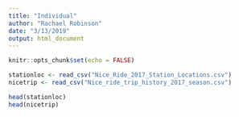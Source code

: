 ```yaml
---
title: "Individual"
author: "Rachael Robinson"
date: "3/13/2019"
output: html_document
---
```


```r
knitr::opts_chunk$set(echo = FALSE)
```

```r
stationloc <- read_csv("Nice_Ride_2017_Station_Locations.csv")
nicetrip <- read_csv("Nice_ride_trip_history_2017_season.csv")
```

```r
head(stationloc)
head(nicetrip)
```


